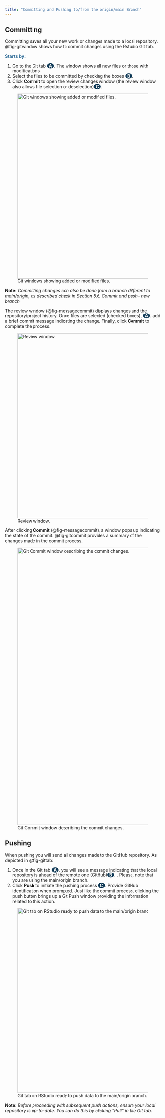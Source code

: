 ```yaml
---
title: "Committing and Pushing to/from the origin/main Branch"
---
```


## Committing


Committing saves all your new work or changes made to a local repository. @fig-gitwindow shows how to commit changes using the Rstudio Git tab.

[Starts by:]{style="color: #2E6B96; font-weight: bold;"}

  1. Go to the Git tab [[-]{style="color: #143D59"}A[-]{style="color: #143D59"}]{style="color: white; font-weight: bold; background-color: #143D59; border-radius: 50%;"}. The window shows all new files or those with modifications
  2. Select the files to be committed by checking the boxes [[-]{style="color: #143D59"}B[-]{style="color: #143D59"}]{style="color: white; font-weight: bold; background-color: #143D59; border-radius: 50%;"}.
  3. Click **Commit** to open the review changes window (the review window also allows file selection or deselection)[[-]{style="color: #143D59"}C[-]{style="color: #143D59"}]{style="color: white; font-weight: bold; background-color: #143D59; border-radius: 50%;"}.


![Git windows showing added or modified files.](images/gitwindow.svg){#fig-gitwindow .absolute top=160 left=380 width="600"}

__Note:__ _Committing changes can also be done from a branch different to main/origin, as described [check](clon_git.qmd) in Section 5.6. Commit and push– new branch_

The review window (@fig-messagecommit) displays changes and the repository/project history. Once files are selected (checked boxes), [[-]{style="color: #143D59"}A[-]{style="color: #143D59"}]{style="color: white; font-weight: bold; background-color: #143D59; border-radius: 50%;"}. add a brief commit message indicating the change. Finally, click **Commit** to complete the process.


![Review window.](images/messagecommit.svg){#fig-messagecommit .absolute top=160 left=380 width="600"}

After clicking **Commit** (@fig-messagecommit), a window pops up indicating the state of the commit. @fig-gitcommit provides a summary of the changes made in the commit process. 

![Git Commit window describing the commit changes.](images/gitcommit.svg){#fig-gitcommit .absolute top=160px left=500px width=900px}

## Pushing

When pushing you will send all changes made to the GitHub repository. As depicted in @fig-gittab:

 1.   Once in the Git tab [[-]{style="color: #143D59"}A[-]{style="color: #143D59"}]{style="color: white; font-weight: bold; background-color: #143D59; border-radius: 50%;"}.
 you will see a message indicating that the local repository is ahead of the remote one (GitHub)[[-]{style="color: #143D59"}B[-]{style="color: #143D59"}]{style="color: white; font-weight: bold; background-color: #143D59; border-radius: 50%;"}.
. Please, note that you are using the main/origin branch. 
 2.   Click **Push** to initiate the pushing process [[-]{style="color: #143D59"}C[-]{style="color: #143D59"}]{style="color: white; font-weight: bold; background-color: #143D59; border-radius: 50%;"}. Provide GitHub identification when prompted. Just like the commit process, clicking the push button brings up a Git Push window providing the information related to this action.

![Git tab on RStudio ready to push data to the main/origin branch.](images/gittab.svg){#fig-gittab .absolute top=160 left=380 width="600"}

**Note**: _Before proceeding with subsequent push actions, ensure your local repository is up-to-date. You can do this by clicking "Pull" in the Git tab._